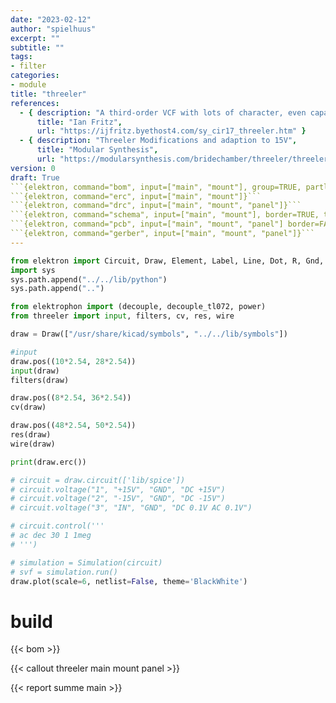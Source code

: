```yaml
---
date: "2023-02-12"
author: "spielhuus"
excerpt: ""
subtitle: ""
tags:
- filter
categories:
- module
title: "threeler"
references:
  - { description: "A third-order VCF with lots of character, even capable of multiphonic and chaotic oscillations.",
      title: "Ian Fritz",
      url: "https://ijfritz.byethost4.com/sy_cir17_threeler.htm" }
  - { description: "Threeler Modifications and adaption to 15V",
      title: "Modular Synthesis",
      url: "https://modularsynthesis.com/bridechamber/threeler/threeler.htm" }
version: 0
draft: True
```{elektron, command="bom", input=["main", "mount"], group=TRUE, partlist="../../lib/partlist.yaml"}```
```{elektron, command="erc", input=["main", "mount"]}```
```{elektron, command="drc", input=["main", "mount", "panel"]}```
```{elektron, command="schema", input=["main", "mount"], border=TRUE, theme="Kicad2000"}```
```{elektron, command="pcb", input=["main", "mount", "panel"] border=FALSE}```
```{elektron, command="gerber", input=["main", "mount", "panel"]}```
---
```


```python
from elektron import Circuit, Draw, Element, Label, Line, Dot, R, Gnd, Power, Feedback, Simulation, Nc
import sys
sys.path.append("../../lib/python")
sys.path.append("..")

from elektrophon import (decouple, decouple_tl072, power)
from threeler import input, filters, cv, res, wire

draw = Draw(["/usr/share/kicad/symbols", "../../lib/symbols"])

#input
draw.pos((10*2.54, 28*2.54))
input(draw)
filters(draw)

draw.pos((8*2.54, 36*2.54))
cv(draw)

draw.pos((48*2.54, 50*2.54))
res(draw)
wire(draw)

print(draw.erc())

# circuit = draw.circuit(['lib/spice'])
# circuit.voltage("1", "+15V", "GND", "DC +15V")
# circuit.voltage("2", "-15V", "GND", "DC -15V")
# circuit.voltage("3", "IN", "GND", "DC 0.1V AC 0.1V")

# circuit.control('''
# ac dec 30 1 1meg
# ''')

# simulation = Simulation(circuit)
# svf = simulation.run()
draw.plot(scale=6, netlist=False, theme='BlackWhite')
```

# build

{{< bom >}}

{{< callout threeler main mount panel >}}

{{< report summe main >}}
